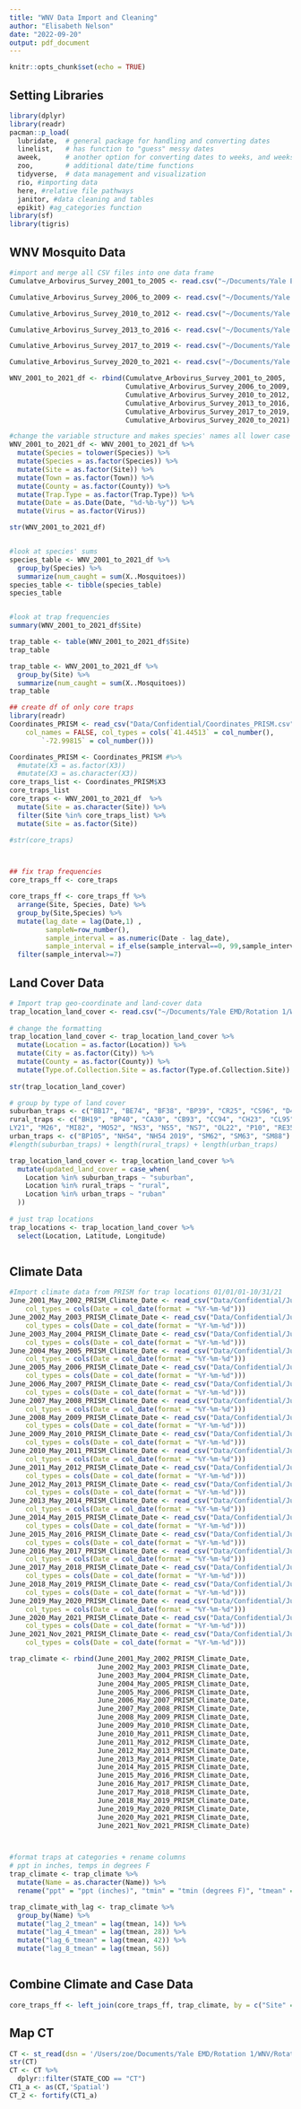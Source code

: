 ```yaml
---
title: "WNV Data Import and Cleaning"
author: "Elisabeth Nelson"
date: "2022-09-20"
output: pdf_document
---
```


```r
knitr::opts_chunk$set(echo = TRUE)
```

## Setting Libraries

```r
library(dplyr)
library(readr)
pacman::p_load(
  lubridate,  # general package for handling and converting dates  
  linelist,   # has function to "guess" messy dates
  aweek,      # another option for converting dates to weeks, and weeks to dates
  zoo,        # additional date/time functions
  tidyverse,  # data management and visualization  
  rio, #importing data
  here, #relative file pathways
  janitor, #data cleaning and tables
  epikit) #ag_categories function
library(sf)
library(tigris)

```

## WNV Mosquito Data


```r
#import and merge all CSV files into one data frame
Cumulatve_Arbovirus_Survey_2001_to_2005 <- read.csv("~/Documents/Yale EMD/Rotation 1/WNV/Rotation-1-WNV/Data/Confidential/mozzie data/Cumulative Arbovirus Survey 2001 to 2005 .csv", sep = ",", header = TRUE)

Cumulative_Arbovirus_Survey_2006_to_2009 <- read.csv("~/Documents/Yale EMD/Rotation 1/WNV/Rotation-1-WNV/Data/Confidential/mozzie data/Cumulative Arbovirus Survey 2006 to 2009.csv", sep = ",", header = TRUE)

Cumulative_Arbovirus_Survey_2010_to_2012 <- read.csv("~/Documents/Yale EMD/Rotation 1/WNV/Rotation-1-WNV/Data/Confidential/mozzie data/Cumulative Arbovirus Survey 2010 to 2012.csv", sep = ",", header = TRUE)

Cumulative_Arbovirus_Survey_2013_to_2016 <- read.csv("~/Documents/Yale EMD/Rotation 1/WNV/Rotation-1-WNV/Data/Confidential/mozzie data/Cumulative Arbovirus Survey 2013 to 2016.csv", sep = ",", header = TRUE)

Cumulative_Arbovirus_Survey_2017_to_2019 <- read.csv("~/Documents/Yale EMD/Rotation 1/WNV/Rotation-1-WNV/Data/Confidential/mozzie data/Cumulative Arbovirus Survey 2017 to 2019.csv", sep = ",", header = TRUE)

Cumulative_Arbovirus_Survey_2020_to_2021 <- read.csv("~/Documents/Yale EMD/Rotation 1/WNV/Rotation-1-WNV/Data/Confidential/mozzie data/Cumulative Arbovirus Survey 2020 to 2021.csv", sep = ",", header = TRUE)

WNV_2001_to_2021_df <- rbind(Cumulatve_Arbovirus_Survey_2001_to_2005, 
                             Cumulative_Arbovirus_Survey_2006_to_2009, 
                             Cumulative_Arbovirus_Survey_2010_to_2012, 
                             Cumulative_Arbovirus_Survey_2013_to_2016,  
                             Cumulative_Arbovirus_Survey_2017_to_2019, 
                             Cumulative_Arbovirus_Survey_2020_to_2021)

#change the variable structure and makes species' names all lower case
WNV_2001_to_2021_df <- WNV_2001_to_2021_df %>%
  mutate(Species = tolower(Species)) %>%
  mutate(Species = as.factor(Species)) %>%
  mutate(Site = as.factor(Site)) %>%
  mutate(Town = as.factor(Town)) %>%
  mutate(County = as.factor(County)) %>%
  mutate(Trap.Type = as.factor(Trap.Type)) %>%
  mutate(Date = as.Date(Date, "%d-%b-%y")) %>%
  mutate(Virus = as.factor(Virus)) 

str(WNV_2001_to_2021_df)


#look at species' sums
species_table <- WNV_2001_to_2021_df %>%
  group_by(Species) %>%
  summarize(num_caught = sum(X..Mosquitoes)) 
species_table <- tibble(species_table)
species_table


#look at trap frequencies 
summary(WNV_2001_to_2021_df$Site)

trap_table <- table(WNV_2001_to_2021_df$Site)
trap_table

trap_table <- WNV_2001_to_2021_df %>%
  group_by(Site) %>%
  summarize(num_caught = sum(X..Mosquitoes))
trap_table

## create df of only core traps
library(readr)
Coordinates_PRISM <- read_csv("Data/Confidential/Coordinates_PRISM.csv", 
    col_names = FALSE, col_types = cols(`41.44513` = col_number(), 
        `-72.99815` = col_number()))

Coordinates_PRISM <- Coordinates_PRISM #%>%
  #mutate(X3 = as.factor(X3))
  #mutate(X3 = as.character(X3))
core_traps_list <- Coordinates_PRISM$X3
core_traps_list
core_traps <- WNV_2001_to_2021_df  %>%
  mutate(Site = as.character(Site)) %>%
  filter(Site %in% core_traps_list) %>%
  mutate(Site = as.factor(Site))

#str(core_traps)



## fix trap frequencies
core_traps_ff <- core_traps

core_traps_ff <- core_traps_ff %>%
  arrange(Site, Species, Date) %>%
  group_by(Site,Species) %>%
  mutate(lag_date = lag(Date,1) ,
         sampleN=row_number(),
         sample_interval = as.numeric(Date - lag_date),
         sample_interval = if_else(sample_interval==0, 99,sample_interval)) %>%
  filter(sample_interval>=7)

```

## Land Cover Data


```r
# Import trap geo-coordinate and land-cover data 
trap_location_land_cover <- read.csv("~/Documents/Yale EMD/Rotation 1/WNV/Rotation-1-WNV/Data/Confidential/CT Location with Habitat Description.csv", sep = ",", header = TRUE)
  
# change the formatting
trap_location_land_cover <- trap_location_land_cover %>%
  mutate(Location = as.factor(Location)) %>%
  mutate(City = as.factor(City)) %>%
  mutate(County = as.factor(County)) %>%
  mutate(Type.of.Collection.Site = as.factor(Type.of.Collection.Site)) 
  
str(trap_location_land_cover)

# group by type of land cover
suburban_traps <- c("BB17", "BE74", "BF38", "BP39", "CR25", "CS96", "D41", "D42", "DB76", "E44", "EH43", "EL98", "FF31", "FF45", "G37", "GL77", "GR46", "GR47", "GR48", "GS99", "GU49", "HA78", "K27", "KL100", "MC80", "ME81", "MF51", "MF83", "MS102", "MV103", "N36", "NB55", "NC32", "NC53", "NEB84", "NG85",  "NO57", "NO58", "NS6", "NV56", "OR59", "RI34", "S2", "S94", "SA105", "SH60", "SO87", "ST64", "ST65", "SW86", "T16", "TR66", "WB90", "WE93", "WF20", "WG89", "WH104", "WK92", "WL14", "WN71", "WN72", "WO73", "WP69", "WP70", "WR91", "WT68")
rural_traps <- c("BH19", "BP40", "CA30", "CB93", "CC94", "CH23", "CL95", "CO29", "ED97", "FM18", "FR13", "H50", "HB107", "HD24", "HP97", "LD8", "LM28", "LY101", "	
LY21", "M26", "MI82", "MO52", "NS3", "NS5", "NS7", "OL22", "P10", "RE35", "S1", "SF15", "SP108", "SR109", "SS106", "TS110", "V9", "WD12", "WS111")
urban_traps <- c("BP105", "NH54", "NH54 2019", "SM62", "SM63", "SM88") 
#length(suburban_traps) + length(rural_traps) + length(urban_traps)

trap_location_land_cover <- trap_location_land_cover %>%
  mutate(updated_land_cover = case_when(
    Location %in% suburban_traps ~ "suburban", 
    Location %in% rural_traps ~ "rural", 
    Location %in% urban_traps ~ "ruban"
  )) 
  
# just trap locations
trap_locations <- trap_location_land_cover %>%
  select(Location, Latitude, Longitude)



```

## Climate Data

```r
#Import climate data from PRISM for trap locations 01/01/01-10/31/21
June_2001_May_2002_PRISM_Climate_Date <- read_csv("Data/Confidential/June 2001 - May 2002 PRISM Climate Date.csv", 
    col_types = cols(Date = col_date(format = "%Y-%m-%d")))
June_2002_May_2003_PRISM_Climate_Date <- read_csv("Data/Confidential/June 2002 - May 2003 PRISM Climate Data.csv", 
    col_types = cols(Date = col_date(format = "%Y-%m-%d")))
June_2003_May_2004_PRISM_Climate_Date <- read_csv("Data/Confidential/June 2003 - May 2004 PRISM Climate Data.csv", 
    col_types = cols(Date = col_date(format = "%Y-%m-%d")))
June_2004_May_2005_PRISM_Climate_Date <- read_csv("Data/Confidential/June 2004 - May 2005 PRISM Climate Data.csv", 
    col_types = cols(Date = col_date(format = "%Y-%m-%d")))
June_2005_May_2006_PRISM_Climate_Date <- read_csv("Data/Confidential/June 2005 - May 2006 PRISM Climate Data.csv", 
    col_types = cols(Date = col_date(format = "%Y-%m-%d")))
June_2006_May_2007_PRISM_Climate_Date <- read_csv("Data/Confidential/June 2006 - May 2007 PRISM Climate Data.csv", 
    col_types = cols(Date = col_date(format = "%Y-%m-%d")))
June_2007_May_2008_PRISM_Climate_Date <- read_csv("Data/Confidential/June 2007 - May 2008 PRISM Climate Data.csv", 
    col_types = cols(Date = col_date(format = "%Y-%m-%d")))
June_2008_May_2009_PRISM_Climate_Date <- read_csv("Data/Confidential/June 2008 - May 2009 PRISM Climate Data.csv", 
    col_types = cols(Date = col_date(format = "%Y-%m-%d")))
June_2009_May_2010_PRISM_Climate_Date <- read_csv("Data/Confidential/June 2009 - May 2010 PRISM Climate Data.csv", 
    col_types = cols(Date = col_date(format = "%Y-%m-%d")))
June_2010_May_2011_PRISM_Climate_Date <- read_csv("Data/Confidential/June 2010 - May 2011 PRISM Climate Data.csv", 
    col_types = cols(Date = col_date(format = "%Y-%m-%d")))
June_2011_May_2012_PRISM_Climate_Date <- read_csv("Data/Confidential/June 2011 - May 2012 PRISM Climate Data.csv", 
    col_types = cols(Date = col_date(format = "%Y-%m-%d")))
June_2012_May_2013_PRISM_Climate_Date <- read_csv("Data/Confidential/June 2013 - May 2012 PRISM Climate Data.csv", 
    col_types = cols(Date = col_date(format = "%Y-%m-%d")))
June_2013_May_2014_PRISM_Climate_Date <- read_csv("Data/Confidential/June 2013 - May 2014 PRISM Climate Data.csv", 
    col_types = cols(Date = col_date(format = "%Y-%m-%d")))
June_2014_May_2015_PRISM_Climate_Date <- read_csv("Data/Confidential/June 2014 - May 2015 PRISM Climate Data.csv", 
    col_types = cols(Date = col_date(format = "%Y-%m-%d")))
June_2015_May_2016_PRISM_Climate_Date <- read_csv("Data/Confidential/June 2015 - May 2016 PRISM Climate Data.csv", 
    col_types = cols(Date = col_date(format = "%Y-%m-%d")))
June_2016_May_2017_PRISM_Climate_Date <- read_csv("Data/Confidential/June 2016 - May 2017 PRISM Climate Data.csv", 
    col_types = cols(Date = col_date(format = "%Y-%m-%d")))
June_2017_May_2018_PRISM_Climate_Date <- read_csv("Data/Confidential/June 2017 - May 2018  PRISM Climate Data.csv", 
    col_types = cols(Date = col_date(format = "%Y-%m-%d")))
June_2018_May_2019_PRISM_Climate_Date <- read_csv("Data/Confidential/June 2018 - May 2019 PRISM Climate Data.csv", 
    col_types = cols(Date = col_date(format = "%Y-%m-%d")))
June_2019_May_2020_PRISM_Climate_Date <- read_csv("Data/Confidential/June 2019 - May 2020 PRISM Climate Data.csv", 
    col_types = cols(Date = col_date(format = "%Y-%m-%d")))
June_2020_May_2021_PRISM_Climate_Date <- read_csv("Data/Confidential/June 2020 - May 2021 PRISM Climate Data.csv", 
    col_types = cols(Date = col_date(format = "%Y-%m-%d")))
June_2021_Nov_2021_PRISM_Climate_Date <- read_csv("Data/Confidential/June 2021 - Nov 2021 PRISM Climate Data.csv", 
    col_types = cols(Date = col_date(format = "%Y-%m-%d")))

trap_climate <- rbind(June_2001_May_2002_PRISM_Climate_Date, 
                      June_2002_May_2003_PRISM_Climate_Date, 
                      June_2003_May_2004_PRISM_Climate_Date, 
                      June_2004_May_2005_PRISM_Climate_Date, 
                      June_2005_May_2006_PRISM_Climate_Date, 
                      June_2006_May_2007_PRISM_Climate_Date, 
                      June_2007_May_2008_PRISM_Climate_Date, 
                      June_2008_May_2009_PRISM_Climate_Date,
                      June_2009_May_2010_PRISM_Climate_Date, 
                      June_2010_May_2011_PRISM_Climate_Date, 
                      June_2011_May_2012_PRISM_Climate_Date, 
                      June_2012_May_2013_PRISM_Climate_Date, 
                      June_2013_May_2014_PRISM_Climate_Date, 
                      June_2014_May_2015_PRISM_Climate_Date, 
                      June_2015_May_2016_PRISM_Climate_Date, 
                      June_2016_May_2017_PRISM_Climate_Date,
                      June_2017_May_2018_PRISM_Climate_Date, 
                      June_2018_May_2019_PRISM_Climate_Date, 
                      June_2019_May_2020_PRISM_Climate_Date, 
                      June_2020_May_2021_PRISM_Climate_Date, 
                      June_2021_Nov_2021_PRISM_Climate_Date)



#format traps at categories + rename columns 
# ppt in inches, temps in degrees F
trap_climate <- trap_climate %>%
  mutate(Name = as.character(Name)) %>%
  rename("ppt" = "ppt (inches)", "tmin" = "tmin (degrees F)", "tmean" = "tmean (degrees F)", "tmax" = "tmax (degrees F)", "tdmean" = "tdmean (degrees F)") 

trap_climate_with_lag <- trap_climate %>%
  group_by(Name) %>%
  mutate("lag_2_tmean" = lag(tmean, 14)) %>%
  mutate("lag_4_tmean" = lag(tmean, 28)) %>%
  mutate("lag_6_tmean" = lag(tmean, 42)) %>%
  mutate("lag_8_tmean" = lag(tmean, 56))



```


## Combine Climate and Case Data
```r

core_traps_ff <- left_join(core_traps_ff, trap_climate, by = c("Site" = "Name", "Date" = "Date"), na.rm = TRUE)

```


## Map CT
```r
CT <- st_read(dsn = '/Users/zoe/Documents/Yale EMD/Rotation 1/WNV/Rotation-1-WNV/Data/Connecticut_and_Vicinity_Town_Boundary_Set/CT_Vicinity_Town_Polygon.shp')
str(CT)
CT <- CT %>%
  dplyr::filter(STATE_COD == "CT")
CT1_a <- as(CT,'Spatial')
CT_2 <- fortify(CT1_a)
```

